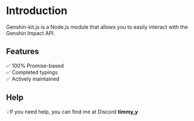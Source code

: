 # Introduction

Genshin-kit.js is a Node.js module that allows you to easily interact with the Genshin Impact API.

## Features

✅ 100% Promise-based\
✅ Completed typings \
✅ Actively maintained

## Help

💡If you need help, you can find me at Discord **timmy_y**
